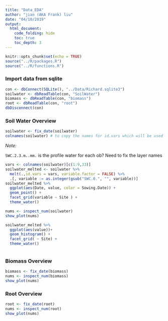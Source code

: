 ```yaml
---
title: "Data_EDA"
author: "jian (AKA Frank) liu"
date: "04/10/2019"
output:
  html_document: 
    code_folding: hide
    toc: true
    toc_depth: 3
---
```




```r
knitr::opts_chunk$set(echo = TRUE)
source("../R/packages.R")
source("../R/functions.R")
```

### Import data from sqlite

```r
con <- dbConnect(SQLite(), "../Data/Richard.sqlite3")
soilwater <- dbReadTable(con, "SoilWater")
biomass <- dbReadTable(con, "biomass")
root <- dbReadTable(con, "root")
dbDisconnect(con)
```


### Soil Water Overview 

```r
soilwater <- fix_date(soilwater)
colnames(soilwater) # to copy the names for id.vars which will be used in the melt fun. 
```

_Note:_

`SWC.2.3.m..mm.` is the profile water for each ob?
Need to fix the layer names

```r
vars <- colnames(soilwater)[c(1:9,33)]
soilwater_melted <- soilwater %>% 
  melt(.,id.vars = vars, variable.factor = FALSE) %>% 
  .[, variable := as.integer(gsub("SWC.0.", "", variable))]
soilwater_melted %>% 
  ggplot(aes(Date, value, color = Sowing.Date)) + 
  geom_point() +
  facet_grid(variable ~ Site ) +
  theme_water()
```


```r
nums <- inspect_num(soilwater)
show_plot(nums)
```

```r
soilwater_melted %>% 
  ggplot(aes(value))+
  geom_histogram() +
  facet_grid( ~ Site) +
  theme_water()



```

### Biomass Overview 

```r
biomass <- fix_date(biomass)
nums <- inspect_num(biomass)
show_plot(nums)
```

### Root Overview 

```r
root <- fix_date(root)
nums <- inspect_num(root)
show_plot(nums)
```